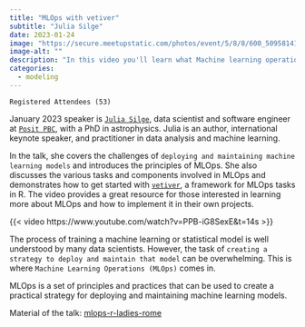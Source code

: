 ```yaml
---
title: "MLOps with vetiver"
subtitle: "Julia Silge"
date: 2023-01-24
image: "https://secure.meetupstatic.com/photos/event/5/8/8/600_509581416.webp?w=750"
image-alt: ""
description: "In this video you'll learn what Machine learning operations (MLOps) is"
categories:
  - modeling
---
```


`Registered Attendees (53)`

January 2023 speaker is [`Julia Silge`](https://juliasilge.com/), data scientist and software engineer at [`Posit PBC`](https://posit.co/), with a PhD in astrophysics. Julia is an author, international keynote speaker, and practitioner in data analysis and machine learning.

In the talk, she covers the challenges of `deploying and maintaining machine learning models` and introduces the principles of MLOps. She also discusses the various tasks and components involved in MLOps and demonstrates how to get started with [`vetiver`](https://rstudio.github.io/vetiver-r/), a framework for MLOps tasks in R. The video provides a great resource for those interested in learning more about MLOps and how to implement it in their own projects.

{{< video https://www.youtube.com/watch?v=PPB-iG8SexE&t=14s >}}

The process of training a machine learning or statistical model is well understood by many data scientists. However, the task of `creating a strategy to deploy and maintain that model` can be overwhelming. This is where `Machine Learning Operations (MLOps)` comes in.

MLOps is a set of principles and practices that can be used to create a practical strategy for deploying and maintaining machine learning models.

Material of the talk: [mlops-r-ladies-rome](https://juliasilge.github.io/mlops-r-ladies-rome/)
